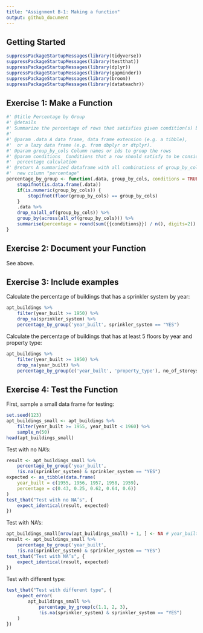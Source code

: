 ```yaml
---
title: "Assignment B-1: Making a function"
output: github_document
---
```


## Getting Started

```r
suppressPackageStartupMessages(library(tidyverse))
suppressPackageStartupMessages(library(testthat))
suppressPackageStartupMessages(library(dplyr))
suppressPackageStartupMessages(library(gapminder))
suppressPackageStartupMessages(library(broom))
suppressPackageStartupMessages(library(datateachr))
```

## Exercise 1: Make a Function

```r
#' @title Percentage by Group
#' @details
#' Summarize the percentage of rows that satisfies given condition(s) by group
#'
#' @param .data A data frame, data frame extension (e.g. a tibble),
#'  or a lazy data frame (e.g. from dbplyr or dtplyr).
#' @param group_by_cols Column names or ids to group the rows
#' @param conditions  Conditions that a row should satisfy to be considered in
#'  percentage calculation
#' @return A summarized dataframe with all combinations of group_by_cols and a
#'  new column "percentage"
percentage_by_group <- function(.data, group_by_cols, conditions = TRUE) {
    stopifnot(is.data.frame(.data))
    if(is.numeric(group_by_cols)) {
        stopifnot(floor(group_by_cols) == group_by_cols)
    }
    .data %>%
    drop_na(all_of(group_by_cols)) %>%
    group_by(across(all_of(group_by_cols))) %>%
    summarise(percentage = round(sum({{conditions}}) / n(), digits=2))
}
```

## Exercise 2: Document your Function
See above.

## Exercise 3: Include examples
Calculate the percentage of buildings that has a sprinkler system by year:
```r
apt_buildings %>%
    filter(year_built >= 1950) %>%
    drop_na(sprinkler_system) %>%
    percentage_by_group('year_built', sprinkler_system == "YES")
```

Calculate the percentage of buildings that has at least 5 floors by year and property type:
```r
apt_buildings %>%
    filter(year_built >= 1950) %>%
    drop_na(year_built) %>%
    percentage_by_group(c('year_built', 'property_type'), no_of_storeys >= 5)
```

## Exercise 4: Test the Function
First, sample a small data frame for testing:
```r
set.seed(123)
apt_buildings_small <- apt_buildings %>%
    filter(year_built >= 1955, year_built < 1960) %>%
    sample_n(50)
head(apt_buildings_small)
```

Test with no NA’s:
```r
result <- apt_buildings_small %>%
    percentage_by_group('year_built',
    !is.na(sprinkler_system) & sprinkler_system == "YES")
expected <- as_tibble(data.frame(
    year_built = c(1955, 1956, 1957, 1958, 1959),
    percentage = c(0.43, 0.25, 0.62, 0.64, 0.6))
)
test_that("Test with no NA’s", {
    expect_identical(result, expected)
})
```

Test with NA’s:
```r
apt_buildings_small[nrow(apt_buildings_small) + 1, ] <- NA # year_built column will have a NA value
result <- apt_buildings_small %>%
    percentage_by_group('year_built',
    !is.na(sprinkler_system) & sprinkler_system == "YES")
test_that("Test with NA’s", {
    expect_identical(result, expected)
})
```

Test with different type:
```r
test_that("Test with different type", {
    expect_error(
        apt_buildings_small %>%
            percentage_by_group(c(1.1, 2, 3),
            !is.na(sprinkler_system) & sprinkler_system == "YES")
    )
})
```